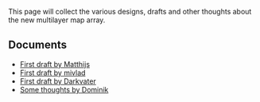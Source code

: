 This page will collect the various designs, drafts and other thoughts about the new multilayer map array.

==Documents==
*[[en/Archive/Development/MapRewriteMatthijsFirst|First draft by Matthijs]]
*[[en/Archive/Development/Miscellaneous suggestions/MapRewriteMivladFirst|First draft by mivlad]]
*[[en/Archive/Development/MapRewriteDarkvaterFirst|First draft by Darkvater]]
*[[en/MapRewriteDominikThoughts|Some thoughts by Dominik]]